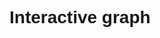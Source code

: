 # Interactive graph

<style>
  * {
    font-family: sans-serif;
  }
</style> 


<div id="map-container" style="width: 100%; height: 600px;"></div>

<script src="https://cdn.jsdelivr.net/npm/d3@7"></script>
<script src="scripts/myscript.js"></script>
